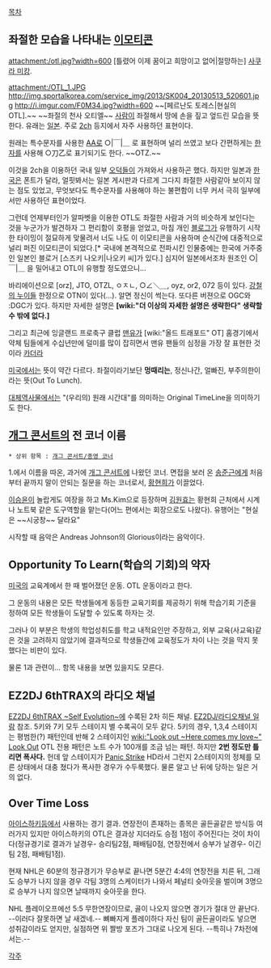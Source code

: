 [[목차]]

== 좌절한 모습을 나타내는 [[이모티콘]] ==
attachment:/otl.jpg?width=600
[틀렸어 이제 꿈이고 희망이고 없어|절망하는] [[사쿠라 미캉]].

attachment:/OTL_1.JPG
http://img.sportalkorea.com/service_img/2013/SK004_20130513_520601.jpg
http://i.imgur.com/F0M34.jpg?width=600
~~[페르난도 토레스|현실의 OTL].~~
~~좌절의 천사 오티엘~~
[[사람]]이 좌절해서 땅에 손을 짚고 엎드린 모습을 뜻한다.
유래는 [[일본]]. 주로 [[2ch]] 등지에서 자주 사용하던 표현이다.

원래는 특수문자를 사용한 [[AA]]로 ○|￣|＿ 로 표현하며 널리 쓰였고 보다 간편하게는 [[한자]]를 사용해 ○刀乙로 표기되기도 한다. ~~OTZ.~~

이것을 2ch을 이용하던 국내 일부 [[오덕]]들이 가져와서 사용하곤 했다. 하지만 일본과 [[한국]]은 폰트가 달라, 얼핏봐서는 일본 게시판과 다르게 그다지 좌절한 사람같아 보이지 않는 점도 있었고, 무엇보다도 특수문자를 사용해야 하는 불편함이 너무 커서 극히 일부에서만 사용하던 표현이었다. 

그런데 언제부터인가 알파벳을 이용한 OTL도 좌절한 사람과 거의 비슷하게 보인다는 것을 누군가가 발견하자 그 편리함이 호평을 얻었고, 마침 개인 [[블로그]]가 유행하기 시작한 타이밍이 절묘하게 맞물려서 너도 나도 이 이모티콘을 사용하며 순식간에 대중적으로 널리 퍼진 이모티콘이 되었다.[* 국내에 본격적으로 전파시킨 인물중에는 한국에 거주중인 일본인 블로거 [스즈키 나오키|나오키 씨]가 있다.] 심지어 일본에서조차 원조인 ○|￣|＿ 을 밀어내고 OTL이 유행할 정도였으니… {{{역수출}}}

바리에이션으로 [orz], JTO, OTZL, ㅇㅈㄴ, ○∠＼＿, oyz, or2, 072 등이 있다.
[[강철의 누이들]] 한정으로 OTN이 있다(…). 알면 정신이 썩는다.
또다른 버젼으로 OGC와 :DGC가 있다. 하지만 자세한 설명은 '''[wiki:"더 이상의 자세한 설명은 생략한다" 생략할수 밖에 없다.]'''

그리고 최근에 잉글랜드 프로축구 클럽 [[맨유]]가 [wiki:"올드 트래포드" OT] 홈경기에서 약체 팀들에게 수십년만에 덜미를 많이 잡히면서 맨유 팬들의 심정을 가장 잘 표현한 것이라 [[카더라]]

[[미국]]에서는 뜻이 약간 다르다. 좌절이라기보단 '''멍때리는''', 정신나간, 얼빠진, 부주의한이라는 뜻(Out To Lunch).

[[대체역사물]]에서는 "(우리의) 원래 시간대"를 의미하는 Original TimeLine을 의미하기도 한다.

== [[개그 콘서트]]의 전 코너 이름 ==
 * 상위 항목 : [[개그 콘서트/종영 코너]]
{{{#!html
<iframe width="420" height="315" src="//www.youtube.com/embed/mspAWRtXwMA" frameborder="0" allowfullscreen></iframe>
}}}
1.에서 이름을 따온, 과거에 [[개그 콘서트]]에 나왔던 코너. 면접을 보러 온 [[송준근]]에게 처음부터 끝까지 말이 안되는 질문을 하는 코너로서, [[황현희#s-1|황현희]]가 이끌었다. 

[[이승윤]]이 놀랍게도 여장을 하고 Ms.Kim으로 등장하며 [[김원효]]는 황현희 근처에서 시계나 노트북 같은 도구역할을 맡는다(어느 편에서는 회장으로도 나왔다). 유행어는 "현실은 ~~시궁창~~ 달라요"

시작할 때 음악은 Andreas Johnson의 Glorious이라는 음악이다.

== Opportunity To Learn(학습의 기회)의 약자 ==
[[미국]]의 교육계에서 한 때 벌어졌던 운동. OTL 운동이라고 한다.

그 운동의 내용은 모든 학생들에게 동등한 교육기회를 제공하기 위해 학습기회 기준을 정하여 모든 학생들이 도달할 수 있도록 하자는 것.

그러나 이 부분은 학생의 학업성취도를 학교 내적요인만 주장하고, 외부 교육(사교육)같은 것을 고려하지 않았기에 결과적으로 학생들간에 교육정도가 차이 나는 것을 막지 못했다는 비판이 있다.

물론 1과 관련이… 항목 내용을 보면 있을지도 모른다.

== EZ2DJ 6thTRAX의 라디오 채널 ==
[[EZ2DJ 6thTRAX ~Self Evolution~]]에 수록된 2차 히든 채널. [[EZ2DJ/라디오채널 일람]] 참조. 5키와 7키 모두 스테이지 별 수록곡이 모두 같다.
5키의 경우, 1,3,4 스테이지는 평범한(?) 패턴인데 반해 2 스테이지인 [[wiki:"Look out ~Here comes my love~" Look Out]] OTL 전용 패턴은 노트 수가 100개를 조금 넘는 패턴. 하지만 '''2번 정도만 틀리면 폭사다.'''
헌데 앞 스테이지가 [[Panic Strike]] HD라서 그런지 2스테이지의 정체를 모른 상태에서 대충 쳤다가 폭사한 경우가 수두룩했다. 물론 알고 난 뒤에 당하는 일은 거의 없다.

== Over Time Loss ==
[[아이스하키]]등에서 사용하는 경기 결과. 연장전이 존재하는 종목은 골든골같은 방식등 여러가지 있지만 아이스하키의 OTL은 결과상 지더라도 승점 1점이 주어진다는 것이 차이다(정규경기로 결과가 날경우- 승리팀2점, 패배팀0점, 연장전에서 승부가 날경우- 이긴팀 2점, 패배팀1점).

현재 NHL은 60분의 정규경기가 무승부로 끝나면 5분간 4:4의 연장전을 치른 뒤, 그래도 승부가 나지 않을 경우 각팀 3명의 스케이터가 나와서 페널티 슛아웃을 벌이며 3명으로 승부가 나지 않으면 날때까지 슛아웃을 한다.

NHL 플레이오프에선 5:5 무한연장이므로, 골이 나오지 않으면 경기가 절대 안 끝난다. --이러다 잘못하면 날 새겠네.-- 뼈빠지게 플레이하다 자신 팀이 골든골이라도 넣으면 성취감이라도 얻지만, 실점하면 위 짤방 포즈가 그대로 나오게 된다. --특히나 7차전에서는.--

[[각주]]
